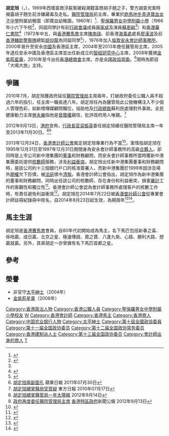 {{Infobox_officeholder
| name = 胡定旭
| native_name = Anthony Wu Ting-yuk
| honorific-suffix = [[金紫荊星章|GBS]] [[太平紳士|JP]]
| image name = Anthony Wu.JPG
| width = 250
| sex = 男
| office = {{CPPCC logo}} [[中國人民政治協商會議|中國人民政治協商會議]]<br/>[[中国人民政治协商会议全国委员会|全國委員會]]常務委員
| term_start = 2013年3月11日
| chairman = [[俞正聲|俞正聲]]{{to}}[[汪洋_(1955年)|汪洋]]
| office1 = {{CPPCC logo}} [[中國人民政治協商會議|中國人民政治協商會議]]<br/>[[中国人民政治协商会议全国委员会|全國委員會]][[中國人民政治協商會議全國委員會香港地區委員|香港地區委員]]
| term_start1 = 1998年3月3日
| term_end1 = 
| chairman1 = [[李瑞环|李瑞环]]{{to}}[[賈慶林|賈慶林]]{{to}}[[俞正聲|俞正聲]]{{to}}[[汪洋_(1955年)|汪洋]]
| office2 = [[香港醫院管理局|香港醫院管理局]]主席
| term_start2 = 2004年10月7日
| term_end2 = 2013年12月1日
| predecessor2 = [[梁智鴻|梁智鴻]]
| successor2 = [[梁智仁|梁智仁]]
| office3 = [[香港總商會|香港總商會]]主席
| term_start3 = 2010年5月31日
| term_end3 = 2012年5月24日
| predecessor3 = [[包立賢|包立賢]]
| successor3 = [[周松崗|周松崗]]
| date of birth = {{birth date and age|1954|9|8}}
| place of birth = {{HKG-1945}}
| party = 無
| spouse = 
| relatives = 
| educate =
| alma_mater = [[聖保羅男女中學附屬小學|聖保羅男女中學附屬小學]]<br>[[香港華仁書院|香港華仁書院]]
| past =
* [[安永會計師事務所|安永會計師事務所]]香港及中國區主席</span>
* [[香港總商會|香港總商會]]副主席
}}

'''胡定旭'''{{GBSHK}}{{JP}}（{{lang-en|Anthony Wu Ting-yuk}}，{{bd|1954年|9月8日||}}），1969年西環富商浮屍案被殺潮籍富商胡子翹之子，警方調查兇案時揭露胡子翹生前涉嫌藏毒及走私。[[香港醫院管理局|醫院管理局]]前主席，畢業於[[跑馬地|跑馬地]][[冬青道|冬青道]][[寶血女子中學|寶血女子中學]]附屬幼稚園（即寶血幼稚園，1960年）<ref>{{cite news | title=畢業禮仍見熱鬧 昨日十二校舉行 寶血幼稚園 | url=https://mmis.hkpl.gov.hk/coverpage/-/coverpage/view?_coverpage_WAR_mmisportalportlet_hsf=%E5%AF%B6%E8%A1%80&_coverpage_WAR_mmisportalportlet_actual_q=%28%20verbatim_dc.collection%3A%28%22Old%5C%20HK%5C%20Newspapers%22%29%20%29%20AND+%28%20%28%20allTermsMandatory%3A%28true%29%20OR+all_dc.title%3A%28%E5%AF%B6%E8%A1%80%29%20OR+all_dc.creator%3A%28%E5%AF%B6%E8%A1%80%29%20OR+all_dc.contributor%3A%28%E5%AF%B6%E8%A1%80%29%20OR+all_dc.subject%3A%28%E5%AF%B6%E8%A1%80%29%20OR+fulltext%3A%28%E5%AF%B6%E8%A1%80%29%20OR+all_dc.description%3A%28%E5%AF%B6%E8%A1%80%29%20%29%20%29&_coverpage_WAR_mmisportalportlet_sort_field=dc.publicationdate_bsort&p_r_p_-1078056564_c=QF757YsWv5%2FH7zGe%2FKF%2BFEfWIzhwJU4p&_coverpage_WAR_mmisportalportlet_o=18&_coverpage_WAR_mmisportalportlet_sort_order=asc&_coverpage_WAR_mmisportalportlet_filter=dc.publicationdate_dt%3A%5B1960-01-01T00%3A00%3A00Z+TO+1969-12-31T15%3A59%3A59Z%5D | page=13 | publisher=華僑日報 | date=1960-07-20 | accessdate=2021-10-24 |quote= }}</ref>、[[聖保羅男女中學附屬小學|聖保羅男女中學附屬小學]]（1966年小六下午校<ref name="何禮文伉儷致詞頒獎 聖保羅男女校畢業禮">{{cite news |title=何禮文伉儷致詞頒獎 聖保羅男女校畢業禮 |url=https://mmis.hkpl.gov.hk/coverpage/-/coverpage/view?p_r_p_-1078056564_c=QF757YsWv5%2BakvA8rFW5ErqruRGHXQRk&_coverpage_WAR_mmisportalportlet_o=590&_coverpage_WAR_mmisportalportlet_actual_q=%28%20verbatim_dc.collection%3A%28%22Old%5C%20HK%5C%20Newspapers%22%29%20%29%20AND+%28%20%28%20allTermsMandatory%3A%28true%29%20OR+all_dc.title%3A%28%E7%95%A2%E6%A5%AD%E7%A6%AE%29%20OR+all_dc.creator%3A%28%E7%95%A2%E6%A5%AD%E7%A6%AE%29%20OR+all_dc.contributor%3A%28%E7%95%A2%E6%A5%AD%E7%A6%AE%29%20OR+all_dc.subject%3A%28%E7%95%A2%E6%A5%AD%E7%A6%AE%29%20OR+fulltext%3A%28%E7%95%A2%E6%A5%AD%E7%A6%AE%29%20OR+all_dc.description%3A%28%E7%95%A2%E6%A5%AD%E7%A6%AE%29%20%29%20%29&_coverpage_WAR_mmisportalportlet_sort_order=desc&_coverpage_WAR_mmisportalportlet_sort_field=dc.publicationdate_bsort&_coverpage_WAR_mmisportalportlet_log=Y&_coverpage_WAR_mmisportalportlet_filter=dc.publicationdate_dt%3A%5B1960-01-01T00%3A00%3A00Z+TO+1969-12-31T15%3A59%3A59Z%5D |page=13 |language= |publisher=華僑日報 | date=1967-01-20 |accessdate=2022-03-18 |quote= }}</ref>，同屆同學計有前[[行政會議|行政會議]]成員[[唐家成|唐家成]]及演員[[蘇恩磁|蘇恩磁]]<ref name="何禮文伉儷致詞頒獎 聖保羅男女校畢業禮" />）和[[香港華仁書院|香港華仁書院]]<ref>{{cite web |url=https://eastweek.my-magazine.me/main/10156 |title=風騷命胡定旭 |last= |first= |date=2011-11-19 |website= |publisher=東周刊第384期 |access-date=2019-09-21 |quote= |archive-date=2019-09-21 |archive-url=https://web.archive.org/web/20190921082853/https://eastweek.my-magazine.me/main/10156 |dead-url=no }}</ref>（1972年中五，與[[香港賽馬會|香港賽馬會]]主席[[陳南祿|陳南祿]]、前香港[[海事處|海事處]]處長[[廖漢波|廖漢波]]及前[[香港輔助警察隊|香港輔助警察隊]]總監[[姚仰龍|姚仰龍]]為同屆同學<ref>{{cite news |title=香港華仁應屆 畢業學生名單 |url=https://mmis.hkpl.gov.hk/coverpage/-/coverpage/view?_coverpage_WAR_mmisportalportlet_hsf=%E7%95%A2%E6%A5%AD%E5%85%B8%E7%A6%AE&p_r_p_-1078056564_c=QF757YsWv59IJkls4ouG34xoDASvbZbz&_coverpage_WAR_mmisportalportlet_o=224&_coverpage_WAR_mmisportalportlet_actual_q=%28%20verbatim_dc.collection%3A%28%22Old%5C%20HK%5C%20Newspapers%22%29%20%29%20AND+%28%20%28%20allTermsMandatory%3A%28true%29%20OR+all_dc.title%3A%28%E7%95%A2%E6%A5%AD%E5%85%B8%E7%A6%AE%29%20OR+all_dc.creator%3A%28%E7%95%A2%E6%A5%AD%E5%85%B8%E7%A6%AE%29%20OR+all_dc.contributor%3A%28%E7%95%A2%E6%A5%AD%E5%85%B8%E7%A6%AE%29%20OR+all_dc.subject%3A%28%E7%95%A2%E6%A5%AD%E5%85%B8%E7%A6%AE%29%20OR+fulltext%3A%28%E7%95%A2%E6%A5%AD%E5%85%B8%E7%A6%AE%29%20OR+all_dc.description%3A%28%E7%95%A2%E6%A5%AD%E5%85%B8%E7%A6%AE%29%20%29%20%29&_coverpage_WAR_mmisportalportlet_sort_field=dc.publicationdate_bsort&_coverpage_WAR_mmisportalportlet_sort_order=asc&_coverpage_WAR_mmisportalportlet_filter=dc.publicationdate_dt%3A%5B1970-01-01T00%3A00%3A00Z+TO+1979-12-31T15%3A59%3A59Z%5D |page=19 |language= |publisher=華僑日報 | date=1972-11-18 |accessdate=2022-03-29 |quote= }}</ref>），1976年加入[[倫敦|倫敦]][[安永會計師事務所|安永會計師事務所]]，2000年晉升至安永[[中國|中國]]及香港區主席，2004年至2013年擔任醫管局主席，2005年退任安永中國及香港區主席並出任新成立的[[智經研究中心|智經研究中心]]主席，2008年獲頒[[金紫荊星章|金紫荊星章]]，2010年至今出任[[香港總商會|香港總商會]]主席。亦是[[全國政協常委|全國政協常委]]。<ref>[http://hk.apple.nextmedia.com/template/apple/art_main.php?iss_id=20110730&sec_id=15307&art_id=15478514 胡定旭兩副面孔] 蘋果日報 2011年07月30日</ref>現時為節目「大鳴大放」主持。

==爭議==
2010年7月，胡定旭獲政府延任[[醫院管理局|醫院管理局]]主席兩年，打破政府委任公職人員不超過六年的指引，任主席一職長達八年。胡定旭任內為醫管局此公營機構注入不少個人管理色彩，如新增傳媒顧問職位，協助他及[[行政總裁|行政總裁]]蘇利民處理對外事故。全民健康動力主席[[勞永樂|勞永樂]]指他是[[曾蔭權|曾蔭權]]親信，批評政府用人唯親。<ref>[http://orientaldaily.on.cc/cnt/news/20100717/00176_011.html 胡定旭續掌醫局受質疑] {{Wayback|url=http://orientaldaily.on.cc/cnt/news/20100717/00176_011.html |date=20160304211810 }} 東方日報 2010年07月17日</ref>

2012年9月13日，[[香港特別行政區政府|港府]]宣佈，[[香港特別行政區行政長官|行政長官]][[梁振英|梁振英]]委任胡定旭續任醫院管理局主席一年至2013年11月30日。<ref>[http://the-sun.on.cc/cnt/news/20120914/00407_048.html?pubdate=20120914 胡定旭續掌醫管局一年][[太陽報|太陽報]] 2012年9月14日</ref><ref>[http://www.info.gov.hk/gia/general/201209/13/P201209130263.htm 政府再度委任醫院管理局主席] {{Wayback|url=http://www.info.gov.hk/gia/general/201209/13/P201209130263.htm |date=20190901170307 }} [[香港特別行政區政府|香港特區政府]]新聞公報 2012年9月13日</ref>

2013年12月24日，[[香港會計師公會|香港會計師公會]]裁定胡定旭專業行為不當<ref name="orientaldaily-1">{{cite web|url=http://orientaldaily.on.cc/cnt/news/20131225/00176_033.html|title=胡定旭遭會計師公會定罪|last=|first=|work=|publisher=東方日報|date=2013-12-25|accessdate=2013-12-26|archive-date=2016-03-05|archive-url=https://web.archive.org/web/20160305134832/http://orientaldaily.on.cc/cnt/news/20131225/00176_033.html|dead-url=no}}</ref>。案情指胡定旭在1995年12月31日至1997年12月31日期間身為安永會計師事務所的高級[[合夥人|合夥人]]，卻同時是上市公司新中港集團的[[董事|董事]]和財務顧問，而安永會計師事務所當時獲新中港集團委託提供[[核數師|核數師]]服務，涉及[[利益衝突|利益衝突]]。胡定旭出任新中港集團董事和財務顧問時，是該公司約十三個銀行戶口的核准簽署人，而新中港集團於1999年因涉及場外[[期權|期權]]欠下巨債，被[[法庭|法庭]]頒令[[清盤|清盤]]。香港會計師公會指出，胡定旭作為新中港集團的董事和財務顧問，同時出任該公司的核數師，存在身份和利益衝突，損害[[審計|審計]]工作的客觀性和獨立性<ref name="takungpao-1">{{cite web|url=http://news.takungpao.com.hk/paper/q/2013/1225/2129022.html|title=会计师公会裁定 胡定旭行为不当|last=|first=|work=|publisher=大公網|date=2013-12-25|accessdate=2013-12-26|archive-date=2016-03-04|archive-url=https://web.archive.org/web/20160304193354/http://news.takungpao.com.hk/paper/q/2013/1225/2129022.html|dead-url=no}}</ref>。香港會計師公會認為會計師事務所處理客戶的核數工作時，有責任避免利益衝突<ref name="apple-1">{{cite web|url=http://hk.apple.nextmedia.com/news/art/20131225/18565827|title=新中港案　胡定旭裁會計專業失當|last=|first=|work=|publisher=蘋果日報|date=2013-12-25|accessdate=2013-12-26|archive-date=2016-03-04|archive-url=https://web.archive.org/web/20160304123637/http://hk.apple.nextmedia.com/news/art/20131225/18565827|dead-url=no}}</ref>。胡定旭在2014年7月22日被[[香港會計師公會|香港會計師公會]]從專業會計師註冊紀錄冊中除名，自2014年8月23日起生效，為期兩年<ref>{{cite web|url=http://www.hkicpa.org.hk/file/media/section6_standards/compliance/disciplinary/2014/07/pr-0723-tc.pdf|title=香港會計師公會對一名執業會計師、一名會計師及一間會計師事務所作出紀律處分|last=|first=|work=|publisher=香港會計師公會|date=2014-07-23|accessdate=08-11-2014|archive-date=2015-09-24|archive-url=https://web.archive.org/web/20150924030655/http://www.hkicpa.org.hk/file/media/section6_standards/compliance/disciplinary/2014/07/pr-0723-tc.pdf|dead-url=no}}</ref><ref>{{cite web|url=http://www.gld.gov.hk/egazette/pdf/20141836/cgn201418365099.pdf|title=香港特別行政區政府憲報第5099號公告 - 專業會計師條例(第50章)|last=|first=|work=|publisher=香港特別行政區政府憲報|date=05-09-2014|accessdate=2014-11-26|archive-date=2018-10-28|archive-url=https://web.archive.org/web/20181028214101/https://www.gld.gov.hk/egazette/pdf/20141836/cgn201418365099.pdf|dead-url=no}}</ref>。

==馬主生涯==
胡定旭是[[香港賽馬會|香港賽馬會]]會員，自80年代初開始成為馬主，名下馬匹包括新春之喜、係咁贏、成日贏、北京之星、極速傳說、眾之寶、八逢九紫、心路、勝利大路、想贏就贏。另外，其弟胡定一亦曾擁有名下馬匹首都之星。

==參考==
{{Reflist}}

==榮譽==
*非官守[[太平紳士|太平紳士]]（2004年）
*[[金紫荊星章|金紫荊星章]]（2008年）

{{香港數碼電台唱片騎師}}

{{DEFAULTSORT:H}}
[[Category:香港政治人物|Category:香港政治人物]]
[[Category:香港公職人員|Category:香港公職人員]]
[[Category:聖保羅男女中學附屬小學校友|Category:聖保羅男女中學附屬小學校友]]
[[Category:香港華仁書院校友|W]]
[[Category:香港會計師|Category:香港會計師]]
[[Category:香港馬主|Category:香港馬主]]
[[Category:香港商人|Category:香港商人]]
[[Category:中国农业银行人物|Category:中国农业银行人物]]
[[Category:太平紳士|Category:太平紳士]]
[[Category:第十屆全國政協委員|Category:第十屆全國政協委員]]
[[Category:第十一届全国政协委员|Category:第十一届全国政协委员]]
[[Category:第十二届全国政协常务委员|Category:第十二届全国政协常务委员]]
[[Category:香港建制派人士|Category:香港建制派人士]]
[[Category:第十三届全国政协委员|Category:第十三届全国政协委员]]
[[Category:會計師出身的商人|Category:會計師出身的商人]]
[[Category:胡姓|T]]